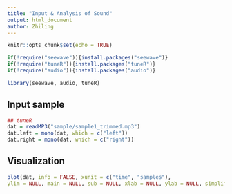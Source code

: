 ```yaml
---
title: "Input & Analysis of Sound"
output: html_document
author: Zhiling
---
```


```r
knitr::opts_chunk$set(echo = TRUE)
```



```r
if(!require("seewave")){install.packages("seewave")}
if(!require("tuneR")){install.packages("tuneR")}
if(!require("audio")){install.packages("audio")}

library(seewave, audio, tuneR)
```

## Input sample

```r
## tuneR
dat = readMP3("sample/sample1_trimmed.mp3") 
dat.left = mono(dat, which = c("left"))
dat.right = mono(dat, which = c("right"))
```

## Visualization

```r
plot(dat, info = FALSE, xunit = c("time", "samples"),
ylim = NULL, main = NULL, sub = NULL, xlab = NULL, ylab = NULL, simplify = TRUE, nr = 200, axes = TRUE, yaxt = par("yaxt"), las = 1, center = TRUE)
```
